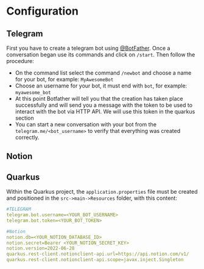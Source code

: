 # Configuration

## Telegram

First you have to create a telegram bot using [@BotFather](https://telegram.me/BotFather). Once a conversation began use its commands and click on `/start`. Then follow the procedure:
* On the command list select the command `/newbot` and choose a name for your bot, for example: `MyAwesomeBot`
* Choose an username for your bot, it must end with `bot`, for example: `myawesome_bot`
* At this point Botfather will tell you that the creation has taken place successfully and will send you a message with the token to be used to interact with the bot via HTTP API. We will use this token in the quarkus section
* You can start a new conversation with your bot from the `telegram.me/<bot_username>` to verify that everything was created correctly.

## Notion

## Quarkus

Within the Quarkus project, the `application.properties` file must be created and positioned in the `src->main->Resources` folder, with this content:

```yaml
#TELEGRAM
telegram.bot.username=<YOUR_BOT_USERNAME>
telegram.bot.token=<YOUR_BOT_TOKEN>

#Notion
notion.db=<YOUR_NOTION_DATABASE_ID>
notion.secret=Bearer <YOUR_NOTION_SECRET_KEY>
notion.version=2022-06-28
quarkus.rest-client.notionclient-api.url=https://api.notion.com/v1/
quarkus.rest-client.notionclient-api.scope=javax.inject.Singleton
```